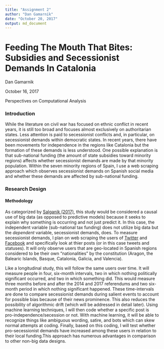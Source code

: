 ```yaml
---
title: "Assignment 2"
author: "Dan Gamarnik"
date: "October 20, 2017"
output: md_document
---
```




# Feeding The Mouth That Bites: Subsidies and Secessionist Demands In Catalonia 

Dan Gamarnik

October 16, 2017 

Perspectives on Computational Analysis


### Introduction 

While the literature on civil war has focused on ethnic conflict in recent years, it is still too broad and focuses almost exclusively on authoritarian states. Less attention is paid to secessionist conflicts and, in particular, on secessionist demands within democratic states. In recent years, there have been movements for independence in the regions like Catalonia but the formation of these demands is less understood. One possible explanation is that sub-national funding (the amount of state subsidies toward minority regions) affects whether secessionist demands are made by that minority population. Within the seven minority regions of Spain, I use a web scraping approach which observes secessionist demands on Spanish social media and whether these demands are affected by sub-national funding.


### Research Design 

#### Methodology

As categorized  by [Salganik (2017)](http://www.bitbybitbook.com/en/observing-behavior/designs/forecasting/), this study would be considered a causal use of big data (as opposed to predictive models) because it seeks to explain why something is occurring and not just predict it. In this case,  the independent variable (sub-national tax funding) does not utilize big data but the *dependent* variable, secessionist demands, does. To measure secessionist demands, I plan on web scraping the users of [Twitter](https://twitter.com/) and [Facebook](https://www.facebook.com/) and specifically look at thier posts (or in this case tweets and statuses). It will only observe users that are geo-located in Spanish regions considered to be their own "nationalities" by the constitution (Aragon, the Balearic Islands, Basque, Catalonia, Galicia, and Valencia).   

Like a longitudinal study, this will follow the same users over time. It will measure people in four, six-month intervals, two in which nothing politically significant occurred, and two in which something did. This would measure three months before and after the 2014 and 2017 referendums and two six-month period in which nothing significant happened. These time-intervals are done to compare secessionist demands during salient events to account for possible bias because of their news prominence. This also reduces the possibility of algorithmic drift (which will be addressed in detail later). Using machine learning techniques, I will then code whether a specific post is pro-independence/secession or not. With machine learning, it will be able to recognize things like ambiguous wording, satire, and bots which can skew normal attempts at coding. Finally, based on this coding, I will test whether pro-secessionist demands have increased among these users in relation to their local funding.This approach has numerous advantages in comparison to other non-big data designs.  
  



